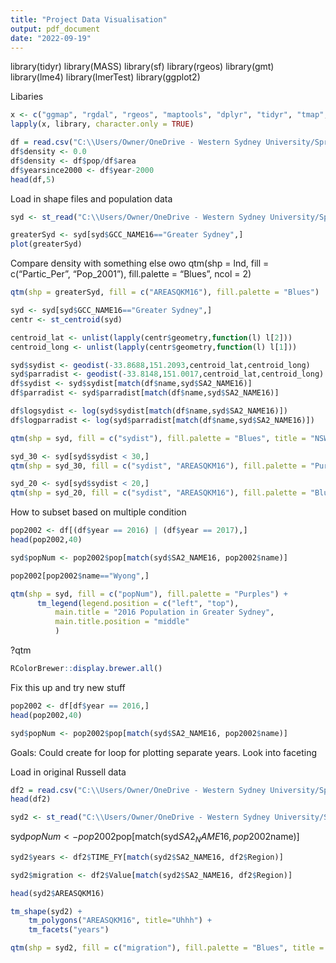 ```yaml
---
title: "Project Data Visualisation"
output: pdf_document
date: "2022-09-19"
---
```


library(tidyr)
library(MASS)
library(sf)
library(rgeos)
library(gmt)
library(lme4)
library(lmerTest)
library(ggplot2)

Libaries
```r
x <- c("ggmap", "rgdal", "rgeos", "maptools", "dplyr", "tidyr", "tmap", "sf", "MASS", "rgeos", "gmt", "lme4", "lmerTest", "ggplot2")
lapply(x, library, character.only = TRUE) 
```

```r
df = read.csv("C:\\Users/Owner/OneDrive - Western Sydney University/Spring 2022/Mathematics Project/Data Sets (Need to organise)/populationLong.csv")
df$density <- 0.0    
df$density <- df$pop/df$area
df$yearsince2000 <- df$year-2000
head(df,5)
```



Load in shape files and population data
```r
syd <- st_read("C:\\Users/Owner/OneDrive - Western Sydney University/Spring 2022/Mathematics Project/Data Sets (Need to organise)/SA2_2016_AUST.shp")
```




```r
greaterSyd <- syd[syd$GCC_NAME16=="Greater Sydney",]
plot(greaterSyd)
```

Compare density with something else owo
qtm(shp = lnd, fill = c("Partic_Per", "Pop_2001"), fill.palette = "Blues", ncol = 2)



```r
qtm(shp = greaterSyd, fill = c("AREASQKM16"), fill.palette = "Blues")
```



```r
syd <- syd[syd$GCC_NAME16=="Greater Sydney",]
centr <- st_centroid(syd)
```


```r
centroid_lat <- unlist(lapply(centr$geometry,function(l) l[2]))
centroid_long <- unlist(lapply(centr$geometry,function(l) l[1]))
```


```r
syd$sydist <- geodist(-33.8688,151.2093,centroid_lat,centroid_long)
syd$parradist <- geodist(-33.8148,151.0017,centroid_lat,centroid_long)
df$sydist <- syd$sydist[match(df$name,syd$SA2_NAME16)]
df$parradist <- syd$parradist[match(df$name,syd$SA2_NAME16)]

df$logsydist <- log(syd$sydist[match(df$name,syd$SA2_NAME16)])
df$logparradist <- log(syd$parradist[match(df$name,syd$SA2_NAME16)])

```



```r
qtm(shp = syd, fill = c("sydist"), fill.palette = "Blues", title = "NSW Distance Map")
```


```r
syd_30 <- syd[syd$sydist < 30,]
qtm(shp = syd_30, fill = c("sydist", "AREASQKM16"), fill.palette = "Purples", ncol = 2, title = c('Distance', 'Area'))
```




```r
syd_20 <- syd[syd$sydist < 20,]
qtm(shp = syd_20, fill = c("sydist", "AREASQKM16"), fill.palette = "Blues", ncol = 2, title = c('Distance', 'Area'))
```

How to subset based on multiple condition

```r
pop2002 <- df[(df$year == 2016) | (df$year == 2017),]
head(pop2002,40)
```


```r
syd$popNum <- pop2002$pop[match(syd$SA2_NAME16, pop2002$name)]
```



```r
pop2002[pop2002$name=="Wyong",]
```


```r
qtm(shp = syd, fill = c("popNum"), fill.palette = "Purples") +
      tm_legend(legend.position = c("left", "top"),
          main.title = "2016 Population in Greater Sydney",
          main.title.position = "middle"
          )
```


?qtm
```r
RColorBrewer::display.brewer.all()
```


Fix this up and try new stuff
```r
pop2002 <- df[df$year == 2016,]
head(pop2002,40)
```


```r
syd$popNum <- pop2002$pop[match(syd$SA2_NAME16, pop2002$name)]
```


Goals: 
Could create for loop for plotting separate years. 
Look into faceting 

Load in original Russell data
```r
df2 = read.csv("C:\\Users/Owner/OneDrive - Western Sydney University/Spring 2022/Mathematics Project/Data Sets (Need to organise)/Russell Data.csv")
head(df2)
```


```r
syd2 <- st_read("C:\\Users/Owner/OneDrive - Western Sydney University/Spring 2022/Mathematics Project/Data Sets (Need to organise)/SA2_2016_AUST.shp")
```



syd$popNum <- pop2002$pop[match(syd$SA2_NAME16, pop2002$name)]

```r
syd2$years <- df2$TIME_FY[match(syd2$SA2_NAME16, df2$Region)]
```

```r
syd2$migration <- df2$Value[match(syd2$SA2_NAME16, df2$Region)]
```



```r
head(syd2$AREASQKM16)
```




```r
tm_shape(syd2) +
    tm_polygons("AREASQKM16", title="Uhhh") +
    tm_facets("years")
```


```r
qtm(shp = syd2, fill = c("migration"), fill.palette = "Blues", title = "NSW migration Map")
```
